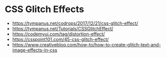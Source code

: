 # CSS Glitch Effects

- https://tympanus.net/codrops/2017/12/21/css-glitch-effect/
- https://tympanus.net/Tutorials/CSSGlitchEffect/
- https://codemyui.com/tag/distortion-effect/
- https://csspoint101.com/45-css-glitch-effect/
- https://www.creativebloq.com/how-to/how-to-create-glitch-text-and-image-effects-in-css
